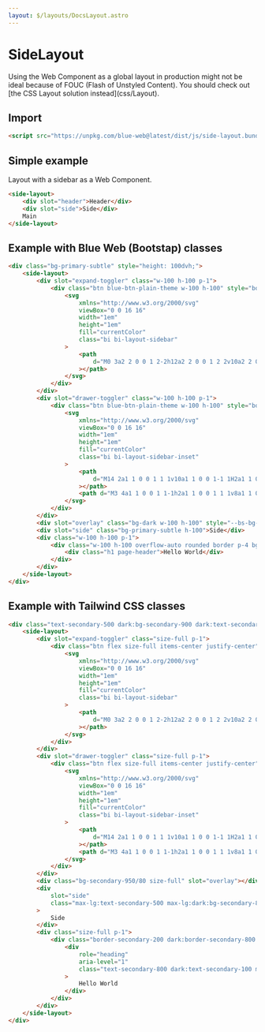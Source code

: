 ```yaml
---
layout: $/layouts/DocsLayout.astro
---
```



# SideLayout

<div class="alert alert-warning" role="alert">
    Using the Web Component as a global layout in production might not be ideal because of FOUC (Flash of Unstyled
    Content). You should check out [the CSS Layout solution instead](css/Layout).
</div>

## Import

```html use:RenderBlock
<script src="https://unpkg.com/blue-web@latest/dist/js/side-layout.bundle.js"></script>
```

## Simple example

Layout with a sidebar as a Web Component.

```html use:RenderBlock
<side-layout>
    <div slot="header">Header</div>
    <div slot="side">Side</div>
    Main
</side-layout>
```

## Example with Blue Web (Bootstap) classes

```html use:RenderBlock
<div class="bg-primary-subtle" style="height: 100dvh;">
    <side-layout>
        <div slot="expand-toggler" class="w-100 h-100 p-1">
            <div class="btn blue-btn-plain-theme w-100 h-100" style="box-shadow: var(--trigger-box-shadow);">
                <svg
                    xmlns="http://www.w3.org/2000/svg"
                    viewBox="0 0 16 16"
                    width="1em"
                    height="1em"
                    fill="currentColor"
                    class="bi bi-layout-sidebar"
                >
                    <path
                        d="M0 3a2 2 0 0 1 2-2h12a2 2 0 0 1 2 2v10a2 2 0 0 1-2 2H2a2 2 0 0 1-2-2zm5-1v12h9a1 1 0 0 0 1-1V3a1 1 0 0 0-1-1zM4 2H2a1 1 0 0 0-1 1v10a1 1 0 0 0 1 1h2z"
                    ></path>
                </svg>
            </div>
        </div>
        <div slot="drawer-toggler" class="w-100 h-100 p-1">
            <div class="btn blue-btn-plain-theme w-100 h-100" style="box-shadow: var(--trigger-box-shadow);">
                <svg
                    xmlns="http://www.w3.org/2000/svg"
                    viewBox="0 0 16 16"
                    width="1em"
                    height="1em"
                    fill="currentColor"
                    class="bi bi-layout-sidebar-inset"
                >
                    <path
                        d="M14 2a1 1 0 0 1 1 1v10a1 1 0 0 1-1 1H2a1 1 0 0 1-1-1V3a1 1 0 0 1 1-1zM2 1a2 2 0 0 0-2 2v10a2 2 0 0 0 2 2h12a2 2 0 0 0 2-2V3a2 2 0 0 0-2-2z"
                    ></path>
                    <path d="M3 4a1 1 0 0 1 1-1h2a1 1 0 0 1 1 1v8a1 1 0 0 1-1 1H4a1 1 0 0 1-1-1z"></path>
                </svg>
            </div>
        </div>
        <div slot="overlay" class="bg-dark w-100 h-100" style="--bs-bg-opacity: 0.5;"></div>
        <div slot="side" class="bg-primary-subtle h-100">Side</div>
        <div class="w-100 h-100 p-1">
            <div class="w-100 h-100 overflow-auto rounded border p-4 bg-body">
                <div class="h1 page-header">Hello World</div>
            </div>
        </div>
    </side-layout>
</div>
```

## Example with Tailwind CSS classes

```html
<div class="text-secondary-500 dark:bg-secondary-900 dark:text-secondary-400 bg-white h-screen">
    <side-layout>
        <div slot="expand-toggler" class="size-full p-1">
            <div class="btn flex size-full items-center justify-center">
                <svg
                    xmlns="http://www.w3.org/2000/svg"
                    viewBox="0 0 16 16"
                    width="1em"
                    height="1em"
                    fill="currentColor"
                    class="bi bi-layout-sidebar"
                >
                    <path
                        d="M0 3a2 2 0 0 1 2-2h12a2 2 0 0 1 2 2v10a2 2 0 0 1-2 2H2a2 2 0 0 1-2-2zm5-1v12h9a1 1 0 0 0 1-1V3a1 1 0 0 0-1-1zM4 2H2a1 1 0 0 0-1 1v10a1 1 0 0 0 1 1h2z"
                    ></path>
                </svg>
            </div>
        </div>
        <div slot="drawer-toggler" class="size-full p-1">
            <div class="btn flex size-full items-center justify-center">
                <svg
                    xmlns="http://www.w3.org/2000/svg"
                    viewBox="0 0 16 16"
                    width="1em"
                    height="1em"
                    fill="currentColor"
                    class="bi bi-layout-sidebar-inset"
                >
                    <path
                        d="M14 2a1 1 0 0 1 1 1v10a1 1 0 0 1-1 1H2a1 1 0 0 1-1-1V3a1 1 0 0 1 1-1zM2 1a2 2 0 0 0-2 2v10a2 2 0 0 0 2 2h12a2 2 0 0 0 2-2V3a2 2 0 0 0-2-2z"
                    ></path>
                    <path d="M3 4a1 1 0 0 1 1-1h2a1 1 0 0 1 1 1v8a1 1 0 0 1-1 1H4a1 1 0 0 1-1-1z"></path>
                </svg>
            </div>
        </div>
        <div class="bg-secondary-950/80 size-full" slot="overlay"></div>
        <div
            slot="side"
            class="max-lg:text-secondary-500 max-lg:dark:bg-secondary-800 max-lg:dark:text-secondary-400 h-full max-lg:bg-white"
        >
            Side
        </div>
        <div class="size-full p-1">
            <div class="border-secondary-200 dark:border-secondary-800 size-full overflow-auto rounded-md border p-4">
                <div
                    role="heading"
                    aria-level="1"
                    class="text-secondary-800 dark:text-secondary-100 mt-4 mb-3 font-bold tracking-tight text-3xl border-secondary-200 dark:border-secondary-800 border-b-4 pb-1"
                >
                    Hello World
                </div>
            </div>
        </div>
    </side-layout>
</div>
```
